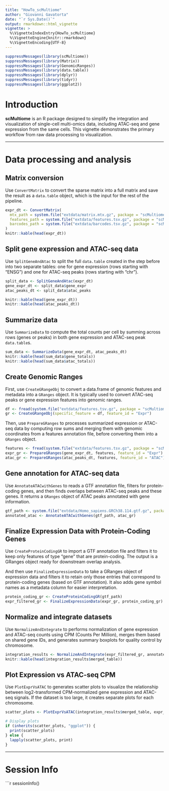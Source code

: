```yaml
---
title: "HowTo_scMultiome"
author: "Giovanni Gavatorta"
date: "`r Sys.Date()`"
output: rmarkdown::html_vignette
vignette: >
  %\VignetteIndexEntry{HowTo_scMultiome}
  %\VignetteEngine{knitr::rmarkdown}
  %\VignetteEncoding{UTF-8}
---
```


```r
suppressMessages(library(scMultiome))
suppressMessages(library(Matrix))
suppressMessages(library(GenomicRanges))
suppressMessages(library(data.table))
suppressMessages(library(dplyr)) 
suppressMessages(library(tidyr)) 
suppressMessages(library(ggplot2))
```

# Introduction

**scMultiome** is an R package designed to simplify the integration and visualization of single-cell multi-omics data, including ATAC-seq and gene expression from the same cells. This vignette demonstrates the primary workflow from raw data processing to visualization.

------------------------------------------------------------------------

# Data processing and analysis

## Matrix conversion

Use `ConvertMatrix` to convert the sparse matrix into a full matrix and save the result as a `data.table` object, which is the input for the rest of the pipeline.

```r
expr_dt <- ConvertMatrix(
  mtx_path = system.file("extdata/matrix.mtx.gz", package = "scMultiome"),
  features_path = system.file("extdata/features.tsv.gz", package = "scMultiome"),
  barcodes_path = system.file("extdata/barcodes.tsv.gz", package = "scMultiome")
)
knitr::kable(head(expr_dt))
```

## Split gene expression and ATAC-seq data

Use `SplitGeneAndAtac` to split the full `data.table` created in the step before into two separate tables: one for gene expression (rows starting with "ENSG") and one for ATAC-seq peaks (rows starting with "chr").

```r
split_data <- SplitGeneAndAtac(expr_dt)
gene_expr_dt <- split_data$gene_expr
atac_peaks_dt <- split_data$atac_peaks

knitr::kable(head(gene_expr_dt))
knitr::kable(head(atac_peaks_dt))
```

## Summarize data

Use `SummarizeData` to compute the total counts per cell by summing across rows (genes or peaks) in both gene expression and ATAC-seq peak `data.table`s.

```r
sum_data <- SummarizeData(gene_expr_dt, atac_peaks_dt)
knitr::kable(head(sum_data$gene_totals))
knitr::kable(head(sum_data$atac_totals))
```

## Create Genomic Ranges

First, use `CreateGRangeObj` to convert a data.frame of genomic features and metadata into a `GRanges` object. It is typically used to convert ATAC-seq peaks or gene expression features into genomic ranges.

```r
df <- fread(system.file("extdata/features.tsv.gz", package = "scMultiome"), header = FALSE)
gr <- CreateGRangeObj(specific_feature = df, feature_id = "Expr")
```

Then, use `PrepareGRanges` to processes summarized expression or ATAC-seq data by computing row sums and merging them with genomic coordinates from a features annotation file, before converting them into a `GRanges` object.

```r
features <- fread(system.file("extdata/features.tsv.gz", package = "scMultiome"), header = FALSE)
expr_gr <- PrepareGRanges(gene_expr_dt, features, feature_id = "Expr")
atac_gr <- PrepareGRanges(atac_peaks_dt, features, feature_id = "ATAC")
```

## Gene annotation for ATAC-seq data

Use `AnnotateATACwithGenes` to reads a GTF annotation file, filters for protein-coding genes, and then finds overlaps between ATAC-seq peaks and these genes. It returns a `GRanges` object of ATAC peaks annotated with gene information.

```r
gtf_path <- system.file("extdata/Homo_sapiens.GRCh38.114.gtf.gz", package = "scMultiome")
annotated_atac <- AnnotateATACwithGenes(gtf_path, atac_gr)
```

## Finalize Expression Data with Protein-Coding Genes

Use `CreateProteinCodingGR` to import a GTF annotation file and filters it to keep only features of type "gene" that are protein-coding. The output is a GRanges object ready for downstream overlap analysis.

And then use `FinalizeExpressionData` to take a GRanges object of expression data and filters it to retain only those entries that correspond to protein-coding genes (based on GTF annotation). It also adds gene symbol names as a metadata column for easier interpretation.

```r
protein_coding_gr <- CreateProteinCodingGR(gtf_path)
expr_filtered_gr <- FinalizeExpressionData(expr_gr, protein_coding_gr)
```

## Normalize and integrate datasets

Use `NormalizeAndIntegrate` to performs normalization of gene expression and ATAC-seq counts using CPM (Counts Per Million), merges them based on shared gene IDs, and generates summary boxplots for quality control by chromosome.

```r
integration_results <- NormalizeAndIntegrate(expr_filtered_gr, annotated_atac)
knitr::kable(head(integration_results$merged_table))
```

## Plot Expression vs ATAC-seq CPM

Use `PlotExprVsATAC` to  generates scatter plots to visualize the relationship between log2-transformed CPM-normalized gene expression and ATAC-seq signals. If the dataset is too large, it creates separate plots for each chromosome.

```r
scatter_plots <- PlotExprVsATAC(integration_results$merged_table, expr_filtered_gr)

# Display plots
if (inherits(scatter_plots, "ggplot")) {
  print(scatter_plots)
} else {
  lapply(scatter_plots, print)
}
```

---

# Session Info

```r
sessionInfo()
